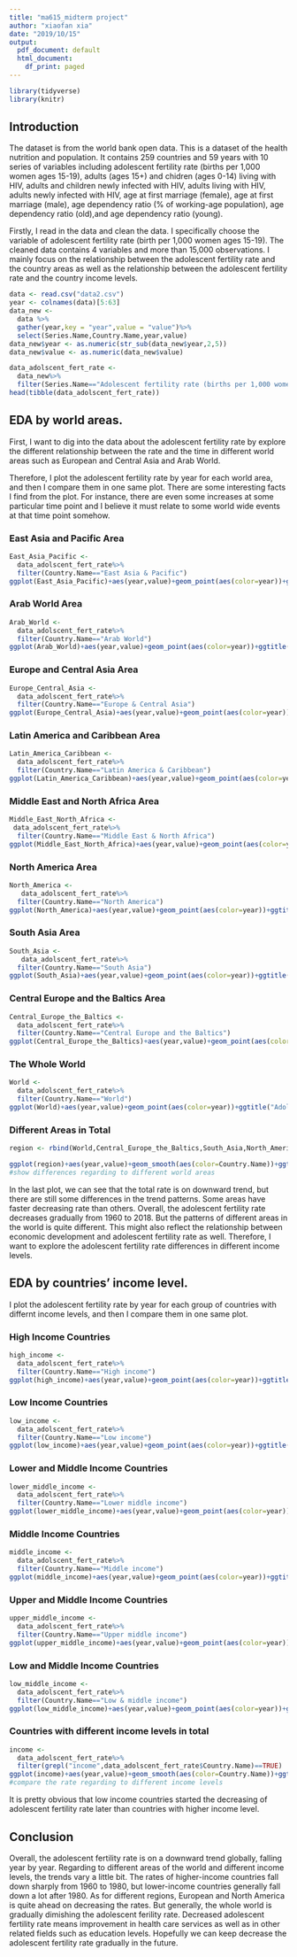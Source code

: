 ```yaml
---
title: "ma615_midterm project"
author: "xiaofan xia"
date: "2019/10/15"
output:
  pdf_document: default
  html_document:
    df_print: paged
---
```


```r
library(tidyverse)
library(knitr)
```

## Introduction

The dataset is from the world bank open data. This is a dataset of the health nutrition and population. It contains 259 countries and 59 years with 10 series of variables including adolescent fertility rate (births per 1,000 women ages 15-19), adults (ages 15+) and chidren (ages 0-14) living with HIV, adults and children newly infected with HIV, adults living with HIV, adults newly infected with HIV, age at first marriage (female), age at first marriage (male), age dependency ratio (% of working-age population), age dependency ratio (old),and age dependency ratio (young). 

Firstly, I read in the data and clean the data. I specifically choose the variable of adolescent fertility rate (birth per 1,000 women ages 15-19). The cleaned data contains 4 variables and more than 15,000 observations. I mainly focus on the relationship between the adolescent fertility rate and the country areas as well as the relationship between the adolescent fertility rate and the country income levels.
```r
data <- read.csv("data2.csv") 
year <- colnames(data)[5:63]
data_new <- 
  data %>%
  gather(year,key = "year",value = "value")%>%
  select(Series.Name,Country.Name,year,value)
data_new$year <- as.numeric(str_sub(data_new$year,2,5))
data_new$value <- as.numeric(data_new$value) 

data_adolscent_fert_rate <-
  data_new%>%
  filter(Series.Name=="Adolescent fertility rate (births per 1,000 women ages 15-19)")
head(tibble(data_adolscent_fert_rate))
```

## EDA by world areas. 
First, I want to dig into the data about the adolescent fertility rate by explore the different relationship between the rate and the time in different world areas such as European and Central Asia and Arab World.

Therefore, I plot the adolescent fertility rate by year for each world area, and then I compare them in one same plot. There are some interesting facts I find from the plot. For instance, there are even some increases at some particular time point and I believe it must relate to some world wide events at that time point somehow.

### East Asia and Pacific Area
```r
East_Asia_Pacific <- 
  data_adolscent_fert_rate%>%
  filter(Country.Name=="East Asia & Pacific")
ggplot(East_Asia_Pacific)+aes(year,value)+geom_point(aes(color=year))+ggtitle("Adolescent fertility rate of East Asia & Pacific")+theme(plot.margin = unit(rep(5,5),'lines'))
```

### Arab World Area
```r
Arab_World <- 
  data_adolscent_fert_rate%>%
  filter(Country.Name=="Arab World")
ggplot(Arab_World)+aes(year,value)+geom_point(aes(color=year))+ggtitle("Adolescent fertility rate of Arab World")+theme(plot.margin = unit(rep(5,5),'lines'))
```

### Europe and Central Asia Area
```r
Europe_Central_Asia <- 
  data_adolscent_fert_rate%>%
  filter(Country.Name=="Europe & Central Asia")
ggplot(Europe_Central_Asia)+aes(year,value)+geom_point(aes(color=year))+ggtitle("Adolescent fertility rate of Europe & Central Asia")+theme(plot.margin = unit(rep(5,5),'lines'))
```

### Latin America and Caribbean Area
```r
Latin_America_Caribbean <- 
  data_adolscent_fert_rate%>%
  filter(Country.Name=="Latin America & Caribbean")
ggplot(Latin_America_Caribbean)+aes(year,value)+geom_point(aes(color=year))+ggtitle("Adolescent fertility rate of Latin America & Caribbean")+theme(plot.margin = unit(rep(5,5),'lines'))
```

### Middle East and North Africa Area
```r
Middle_East_North_Africa <-
 data_adolscent_fert_rate%>%
  filter(Country.Name=="Middle East & North Africa")
ggplot(Middle_East_North_Africa)+aes(year,value)+geom_point(aes(color=year))+ggtitle("Adolescent fertility rate of Middle East & North Africa")+theme(plot.margin = unit(rep(5,5),'lines'))
```

### North America Area
```r
North_America <-
   data_adolscent_fert_rate%>%
  filter(Country.Name=="North America")
ggplot(North_America)+aes(year,value)+geom_point(aes(color=year))+ggtitle("Adolescent fertility rate of North America")+theme(plot.margin = unit(rep(5,5),'lines'))
```

### South Asia Area
```r
South_Asia <-
   data_adolscent_fert_rate%>%
  filter(Country.Name=="South Asia")
ggplot(South_Asia)+aes(year,value)+geom_point(aes(color=year))+ggtitle("Adolescent fertility rate of South Asia")+theme(plot.margin = unit(rep(5,5),'lines'))
```

### Central Europe and the Baltics Area
```r
Central_Europe_the_Baltics <-
  data_adolscent_fert_rate%>%
  filter(Country.Name=="Central Europe and the Baltics")
ggplot(Central_Europe_the_Baltics)+aes(year,value)+geom_point(aes(color=year))+ggtitle("Adolescent fertility rate of Central Europe and the Baltics")+theme(plot.margin = unit(rep(5,5),'lines'))
```

### The Whole World
```r
World <-
  data_adolscent_fert_rate%>%
  filter(Country.Name=="World")
ggplot(World)+aes(year,value)+geom_point(aes(color=year))+ggtitle("Adolescent fertility rate of the World")+theme(plot.margin = unit(rep(5,5),'lines'))
```

### Different Areas in Total
```r
region <- rbind(World,Central_Europe_the_Baltics,South_Asia,North_America,Middle_East_North_Africa,Latin_America_Caribbean,Europe_Central_Asia,Arab_World,East_Asia_Pacific)

ggplot(region)+aes(year,value)+geom_smooth(aes(color=Country.Name))+ggtitle("Adolescent fertility rate for different world areas")+theme(legend.position = "bottom") 
#show differences regarding to different world areas
```

In the last plot, we can see that the total rate is on downward trend, but there are still some differences in the trend patterns. Some areas have faster decreasing rate than others. 
Overall, the adolescent fertility rate decreases gradually from 1960 to 2018. But the patterns of different areas in the world is quite different. This might also reflect the relationship between economic development and adolescent fertility rate as well. Therefore, I want to explore the adolescent fertility rate differences in different income levels. 


## EDA by countries' income level.
I plot the adolescent fertility rate by year for each group of countries with differnt income levels, and then I compare them in one same plot. 

### High Income Countries
```r
high_income <- 
  data_adolscent_fert_rate%>%
  filter(Country.Name=="High income")
ggplot(high_income)+aes(year,value)+geom_point(aes(color=year))+ggtitle("Adolescent fertility rate of high income countries")+theme(plot.margin = unit(rep(5,5),'lines'))
```

### Low Income Countries
```r
low_income <- 
  data_adolscent_fert_rate%>%
  filter(Country.Name=="Low income")
ggplot(low_income)+aes(year,value)+geom_point(aes(color=year))+ggtitle("Adolescent fertility rate of low income countries")+theme(plot.margin = unit(rep(5,5),'lines'))
```

### Lower and Middle Income Countries
```r
lower_middle_income <- 
  data_adolscent_fert_rate%>%
  filter(Country.Name=="Lower middle income")
ggplot(lower_middle_income)+aes(year,value)+geom_point(aes(color=year))+ggtitle("Adolescent fertility rate of lower middle income countries")+theme(plot.margin = unit(rep(5,5),'lines'))
```

### Middle Income Countries
```r
middle_income <- 
  data_adolscent_fert_rate%>%
  filter(Country.Name=="Middle income")
ggplot(middle_income)+aes(year,value)+geom_point(aes(color=year))+ggtitle("Adolescent fertility rate of middle income countries")+theme(plot.margin = unit(rep(5,5),'lines'))
```

### Upper and Middle Income Countries
```r
upper_middle_income <- 
  data_adolscent_fert_rate%>%
  filter(Country.Name=="Upper middle income")
ggplot(upper_middle_income)+aes(year,value)+geom_point(aes(color=year))+ggtitle("Adolescent fertility rate of upper middle income countries")+theme(plot.margin = unit(rep(5,5),'lines'))
```

### Low and Middle Income Countries
```r
low_middle_income <- 
  data_adolscent_fert_rate%>%
  filter(Country.Name=="Low & middle income")
ggplot(low_middle_income)+aes(year,value)+geom_point(aes(color=year))+ggtitle("Adolescent fertility rate of low and middle income countries")+theme(plot.margin = unit(rep(5,5),'lines'))
```

### Countries with different income levels in total
```r
income <-
  data_adolscent_fert_rate%>%
  filter(grepl("income",data_adolscent_fert_rate$Country.Name)==TRUE)
ggplot(income)+aes(year,value)+geom_smooth(aes(color=Country.Name))+ggtitle("Adolescent fertility rate regarding to different income level")+theme(legend.position = "bottom")
#compare the rate regarding to different income levels
```

It is pretty obvious that low income countries started the decreasing of adolescent fertility rate later than countries with higher income level. 

## Conclusion
Overall, the adolescent fertility rate is on a downward trend globally, falling year by year. Regarding to different areas of the world and different income levels, the trends vary a little bit. The rates of higher-income countries fall down sharply from 1960 to 1980, but lower-income countries generally fall down a lot after 1980. As for different regions, European and North America is quite ahead on decreasing the rates. But generally, the whole world is gradually dimishing the adolescent ferility rate. Decreased adolescent fertility rate means improvement in health care services as well as in other related fields such as education levels. Hopefully we can keep decrease the adolescent fertility rate gradually in the future. 